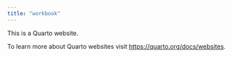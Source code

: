 ```yaml
---
title: "workbook"
---
```


This is a Quarto website.

To learn more about Quarto websites visit <https://quarto.org/docs/websites>.
